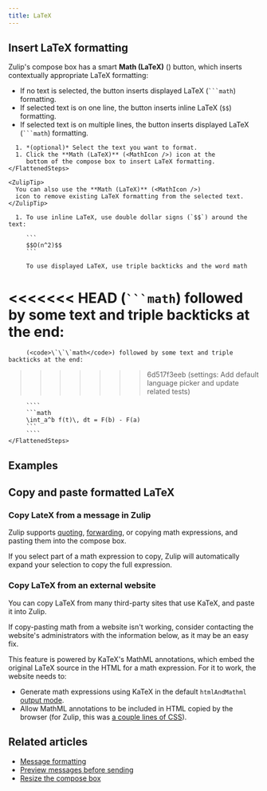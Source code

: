 ```yaml
---
title: LaTeX
---
```






<LatexIntro />

## Insert LaTeX formatting

Zulip's compose box has a smart **Math (LaTeX)** (<MathIcon />) button, which inserts contextually appropriate LaTeX
formatting:

* If no text is selected, the button inserts displayed LaTeX (<code>\`\`\`math</code>) formatting.
* If selected text is on one line, the button inserts inline LaTeX (`$$`)
  formatting.
* If selected text is on multiple lines, the button inserts displayed LaTeX
  (<code>\`\`\`math</code>) formatting.

<Tabs>
  <TabItem label="Via compose box button">
    <FlattenedSteps>
      <StartComposing />

      1. *(optional)* Select the text you want to format.
      1. Click the **Math (LaTeX)** (<MathIcon />) icon at the
         bottom of the compose box to insert LaTeX formatting.
    </FlattenedSteps>

    <ZulipTip>
      You can also use the **Math (LaTeX)** (<MathIcon />)
      icon to remove existing LaTeX formatting from the selected text.
    </ZulipTip>
  </TabItem>

  <TabItem label="Via Markdown">
    <FlattenedSteps>
      <StartComposing />

      1. To use inline LaTeX, use double dollar signs (`$$`) around the text:

         ```
         $$O(n^2)$$
         ```

         To use displayed LaTeX, use triple backticks and the word math
<<<<<<< HEAD
         (` ```math `) followed by some text and triple backticks at the end:
=======
         (<code>\`\`\`math</code>) followed by some text and triple backticks at the end:
>>>>>>> 6d517f3eeb (settings: Add default language picker and update related tests)

         ````
         ```math
         \int_a^b f(t)\, dt = F(b) - F(a)
         ```
         ````
    </FlattenedSteps>
  </TabItem>
</Tabs>

## Examples

<LatexExamples />

## Copy and paste formatted LaTeX

### Copy LateX from a message in Zulip

Zulip supports [quoting](/help/quote-or-forward-a-message#quote-a-message),
[forwarding](/help/quote-or-forward-a-message#forward-a-message), or copying
math expressions, and pasting them into the compose box.

<ZulipTip>
  If you select part of a math expression to copy, Zulip will automatically
  expand your selection to copy the full expression.
</ZulipTip>

### Copy LaTeX from an external website

You can copy LaTeX from many third-party sites that use KaTeX, and paste it into
Zulip.

<ZulipTip>
  If copy-pasting math from a website isn't working, consider contacting the
  website's administrators with the information below, as it may be an easy fix.
</ZulipTip>

This feature is powered by KaTeX's MathML annotations, which embed the original
LaTeX source in the HTML for a math expression. For it to work, the website
needs to:

* Generate math expressions using KaTeX in the default `htmlAndMathml` [output
  mode](https://katex.org/docs/options.html).
* Allow MathML annotations to be included in HTML copied by the browser (for
  Zulip, this was [a couple lines of
  CSS](https://github.com/zulip/zulip/commit/353f57e518b88333615911f12a031177c46d7fbe)).

## Related articles

* [Message formatting](/help/format-your-message-using-markdown)
* [Preview messages before sending](/help/preview-your-message-before-sending)
* [Resize the compose box](/help/resize-the-compose-box)
